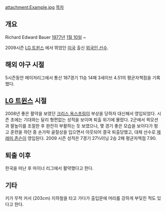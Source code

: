 attachment:Example.jpg
[[목차]]

== 개요 ==
Richard Edward Bauer
[[1977년]] [[1월 10일]] ~

2009시즌 [[LG 트윈스]] 에서 뛰었던 [[미국]] 출신 [[외국인 선수]].

== 해외 야구 시절 ==
5시즌동안 메이저리그에서 통산 187경기 11승 14패 3세이브 4.51의 평균자책점을 기록했다. 


== [[LG 트윈스]] 시절 ==
2008년 좋은 활약을 보였던 [[크리스 옥스프링]]이 부상을 당하자 대신해서 영입되었다. 시즌 초에는 기대와는 달리 형편없는 성적을 보이며 퇴출 위기에 몰렸다. 2군에서 퀵모션과 팔높이를 조절한 후 완전히 부활하는 듯 보였으나, 몇 경기 좋은 모습을 보이다가 펑고 훈련을 하던 중 손가락 골절상을 입으면서 아웃되어 결국 퇴출당했고, 대체 선수로 [[제레미 존슨]]이 영입된다. 2009 시즌 성적은 7경기 27⅓이닝 2승 2패 평균자책점 7.90.

== 퇴출 이후 ==
한국을 떠난 후 마이너 리그에서 활약했다고 한다.

== 기타 ==
키가 무척 커서 (203cm) 지하철을 타고 가다가 출입문에 머리를 강하게 부딪친 적도 있다고 한다.
